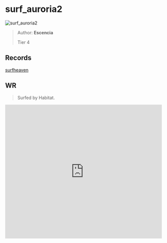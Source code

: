 
# surf_auroria2

![surf_auroria2](https://raw.githubusercontent.com/Sayt123/SurfMapPics/Maps-and-bonuses/csgo/surf_auroria2.jpg)

> Author: **Escencia**
>
> Tier 4

## Records

[surfheaven](https://surfheaven.eu/map/surf_auroria2)

## WR

> Surfed by Habitat.

<iframe
width="100%"
height="430"
src="https://www.youtube.com/embed/Wo0CmRP1pdo"
frameborder="0"
allow="accelerometer; autoplay; clipboard-write; encrypted-media; gyroscope; picture-in-picture"
allowFullScreen
/>

```md

[Surf Timer] - http://twitch.tv/Hab http://csgostakes.com finished in 02:16:67 (WR -00:01:51). Improving by 00:23:40
[Surf Timer] - http://twitch.tv/Hab http://csgostakes.com beat the map record! Rank: 1/524


```
                